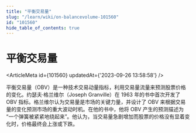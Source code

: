 ```yaml
---
title: "平衡交易量"
slug: "/learn/wiki/on-balancevolume-101560"
id: "101560"
hide_table_of_contents: true
---
```



# 平衡交易量

<ArticleMeta id={101560} updatedAt={'2023-09-26 13:58:58'} />
<div className='border-solid border-b border-t-0 my-4 border-[var(--ifm-color-gray-300)]' />

平衡交易量（OBV）是一种技术交易动量指标，利用交易量流量来预测股票价格的变化。约瑟夫·格兰维尔（Joseph Granville）在 1963 年的书中首次开发了 OBV 指标。格兰维尔认为交易量是市场的关键力量，并设计了 OBV 来根据交易量的变化预测市场的重大波动时机。在他的书中，他将 OBV 产生的预测描述为 “一个弹簧被紧紧地绕起来”。他认为，当交易量急剧增加而股票的价格没有显着变化时，价格最终会上涨或下跌。
